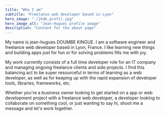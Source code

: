 ```yaml
---
title: "Who I am"
subtitle: "Freelance web developer based in Lyon"
hero_image: "./jhdk_profil.jpg"
hero_image_alt: "Jean-Hugues profile image"
description: "Content for the about page"
---
```


My name is jean-hugues DOUMBE KINGUE. I am a software engineer
and freelance web developer based in Lyon, France. I like learning new things and building apps just for fun or
for solving problems fills me with joy.

My work currently consists of a full time developer role for an IT company and managing
ongoing freelance clients and side projects. I find this balancing act
to be super resourceful in terms of learning as a web developer, as well as
for keeping up with the rapid expansion of developer tools, libraries, frameworks, etc.

Whether you're a business owner looking to get started on a app or web
development project with a freelance web developer, a developer
looking to collaborate on something cool, or just wanting to say hi,
shoot me a message and let's work together.
